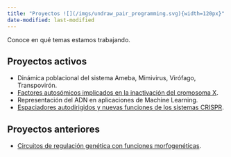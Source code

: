 ```yaml
---
title: "Proyectos ![](/imgs/undraw_pair_programming.svg){width=120px}"
date-modified: last-modified
---
```


Conoce en qué temas estamos trabajando.

## Proyectos activos

- Dinámica poblacional del sistema Ameba, Mimivirus, Virófago, Transpovirón.
- [Factores autosómicos implicados en la inactivación del cromosoma
  X](/posts/2023/inactivacion-x.md).
- Representación del ADN en aplicaciones de Machine Learning.
- [Espaciadores autodirigidos y nuevas funciones de los sistemas
  CRISPR](/posts/2024/proyecto-crispr/proyecto-crispr.md).

## Proyectos anteriores

- [Circuitos de regulación genética con funciones
  morfogenéticas](https://doi.org/10.1371/journal.pcbi.1009704).

